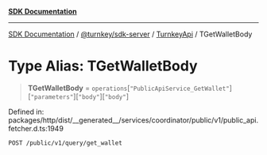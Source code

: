 [**SDK Documentation**](../../../../../README.mdx)

***

[SDK Documentation](../../../../../packages.mdx) / [@turnkey/sdk-server](../../../README.mdx) / [TurnkeyApi](../README.mdx) / TGetWalletBody

# Type Alias: TGetWalletBody

> **TGetWalletBody** = `operations`\[`"PublicApiService_GetWallet"`\]\[`"parameters"`\]\[`"body"`\]\[`"body"`\]

Defined in: packages/http/dist/\_\_generated\_\_/services/coordinator/public/v1/public\_api.fetcher.d.ts:1949

`POST /public/v1/query/get_wallet`
